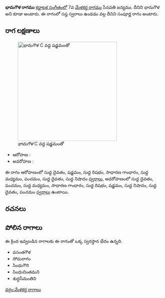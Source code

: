 {{Infobox ragam
	| name          	= భామగౌళ
	| synonym	    	= భానుగౌళ
	| mela          	= 
	| chakra        	= 
	| janaka        	= 
	| type          	= సంపూర్ణ
	| arohanam      	= {{svaraC|D1|S|R1|G2|M1|P|D1|N1}} 
	| avarohanam    	= {{svaraC|D1|P|M1|G2|R1|S|N1|D1|P}}
	| jeeva         	=
	| chhaya        	=
	| nyasa         	=
	| vishesha      	= 
	| equivalent  		= 
}}
{{కర్ణాటక సంగీత రాగాలు}}
'''భామగౌళ రాగము''' [[కర్ణాటక సంగీతం]]లో 7వ [[మేళకర్త రాగము]] సేనవతి జన్యము. దీనిని భానుగౌళ అని కూడా అంటారు. ఈ రాగంలో సప్త స్వరాలు ఉండడం వల్ల దీనిని సంపూర్ణ రాగం అంటారు.


==రాగ లక్షణాలు==
[[Image:bhamagaula_kb2wiki.png|thumb|right|316px|''భామగౌళ'' C వద్ద షడ్జమంతో]]

* ఆరోహణ : {{svaraC|D1|S|R1|G2|M1|P|D1|N1}} 
* అవరోహణ : {{svaraC|D1|P|M1|G2|R1|S|N1|D1|P}}

ఈ రాగం ఆరోహణంలో సుద్ద దైవతం, షడ్జమం, సుద్ద  రిషభం, సాధారణ  గాంధారం, సుద్ద మధ్యమం, పంచమం, సుద్ద దైవతం, సుద్ద నిషాదం [[స్వరాలు]], అవరోహణంలో సుద్ద దైవతం, పంచమం, సుద్ద మధ్యమం, సాధారణ  గాంధారం, సుద్ద  రిషభం, షడ్జమం, సుద్ద నిషాదం, సుద్ద దైవతం, పంచమం [[స్వరాలు]] ఉంటాయి.

==రచనలు==



==పోలిన రాగాలు==
ఈ క్రింద ఇవ్వబడిన రాగాలకు ఈ రాగంతో ఒక్క స్వరస్థాన భేదం ఉన్నది.
* వసంతగౌళ
* సోమరాగం
* సింధుగౌరి
* సింధుచింతమని
* శుద్ధసీమంతిని



[[వర్గం:మేళకర్త రాగాలు]]